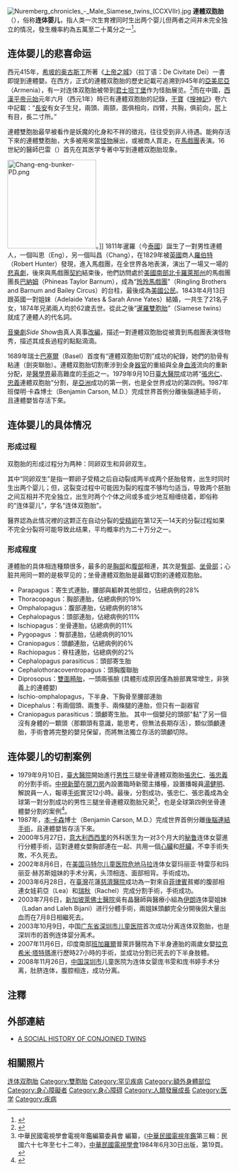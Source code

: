 {{Infobox medical condition (new)
| name            = 連體雙胞胎
| synonyms        = 暹羅雙胞胎
| image           = Conjoined X-ray.jpg
| caption         = 連體雙胞胎的X光影像，頭胸聯胎
| symptoms        = 
| complications   = 
| onset           = 
| duration        = 
| types           = 
| causes          = 
| risks           = 
| diagnosis       = 
| differential    = 
| prevention      = 
| treatment       = 
| medication      = 
| prognosis       = 
| frequency       = 
| deaths          = 
}}
[[File:Nuremberg_chronicles_-_Male_Siamese_twins_(CCXVIIr).jpg|right]]
'''連體双胞胎'''（{{lang-en|conjoined twins}}），俗称'''连体婴儿'''，指人类一次生育裡同时生出两个婴儿但两者之间并未完全独立的情况，發生機率約為五萬至二十萬分之一<ref>{{Cite journal|title=Importance of angiographic study in preoperative planning of conjoined twins: case report|url=http://www.scielo.br/scielo.php?script=sci_abstract&pid=S1807-59322006000200013&lng=en&nrm=iso&tlng=en|last=Carnevale|first=Francisco Cesar|last2=Borges|first2=Marcus Vinicius|date=2006-04|journal=Clinics|issue=2|doi=10.1590/S1807-59322006000200013|volume=61|pages=167–170|language=en|issn=1807-5932|last3=Affonso|first3=Breno Boueri|last4=Pinto|first4=Ricardo Augusto de Paula|last5=Tannuri|first5=Uenis|last6=Maksoud|first6=João Gilberto}}</ref>。

==连体婴儿的悲喜命运==
西元415年，[[希坡的奥古斯丁|希坡的奥古斯丁]]所著《[[上帝之城|上帝之城]]》（拉丁语：De Civitate Dei）一書即提到連體嬰。在西方，正式的連體双胞胎的歷史記載可追溯到945年的[[亞美尼亞|亞美尼亞]]（Armenia），有一对连体双胞胎被带到[[君士坦丁堡|君士坦丁堡]]作为怪胎展览。<ref>{{Cite web |url=http://multiples.about.com/od/conjoinedtwinsfaq/f/conjoinedtwin_d.htm |title=Conjoined Twins FAQ: What Are Siamese Twins? |access-date=2013-12-12 |archive-date=2015-09-05 |archive-url=https://web.archive.org/web/20150905231741/http://multiples.about.com/od/conjoinedtwinsfaq/f/conjoinedtwin_d.htm |dead-url=no }}</ref>而在中國，[[西漢|西漢]][[漢平帝|平帝]][[元始_(西漢)|元始]]元年六月（西元1年）時已有連體双胞胎的記錄，[[干寶|干寶]]《[[搜神記|搜神記]]》卷六中記載：“[[長安|長安]]有女子生兒，兩頭、兩頸，面俱相向，四臂，共胸，俱前向，[[尻|尻]]上有目，長二寸所。”

連體雙胞胎最早被看作是妖魔的化身和不祥的徵兆，往往受到非人待遇。能夠存活下來的連體雙胞胎，大多被用來當[[怪物|怪物]]展出，或被商人買走，在[[馬戲團|馬戲團]]表演。16世紀的醫師巴雷（{{lang|fr|Ambroise Paré}}）首先在其医学专著中写到連體双胞胎现象。

[[File:Chang-eng-bunker-PD.png|200px]]。]]
1811年暹羅（今[[泰國|泰國]]）誕生了一對男性連體人，一個叫恩（Eng），另一個叫昌（Chang），在1829年被[[英國|英國]]商人[[羅伯特|羅伯特]]（Robert Hunter）發現，進入馬戲團，在全世界各地表演，演出了一場又一場的[[悲喜劇|悲喜劇]]，後來與馬戲團[[契約|契約]]結束後，他們訪問處於[[美國南部|美國南部]][[北卡羅萊那州|北卡羅萊那州]]的馬戲團團長[[巴納姆|巴納姆]]（Phineas Taylor Barnum），成為“[[玲玲馬戲團|玲玲馬戲團]]”（Ringling Brothers and Barnum and Bailey Circus）的台柱，最後成為[[美國公民|美國公民]]。1843年4月13日跟英國一對姐妹（Adelaide Yates & Sarah Anne Yates）結婚，一共生了21名子女，1874年兄弟兩人均於62歲去世。從此之後“[[暹羅雙胞胎|暹羅雙胞胎]]”（Siamese twins）就成了連體人的代名詞。

[[音樂劇|音樂劇]]''Side Show''由真人真事[[改編|改編]]，描述一對連體双胞胎從被賣到馬戲團表演怪物秀，描述其成長過程的點點滴滴。

1689年瑞士[[巴塞爾|巴塞爾]]（Basel）首度有“連體双胞胎切割”成功的紀錄，她們的肋骨有粘連（劍突聯胎）。連體双胞胎切割牽涉到全身[[器官|器官]]的重組與全身[[血液|血液]]流向的重新分配，是[[醫學界|醫學界]]最高難度的[[手術|手術]]之一。1979年9月10日[[國立臺灣大學醫學院附設醫院|臺大醫院]]成功將“[[張忠仁_(1976年)|張忠仁]]、[[張忠義|忠義]]連體双胞胎”分割，是[[亞洲|亞洲]]成功的第一例，也是全世界成功的第四例。1987年班傑明‧卡森博士（Benjamin Carson, M.D.）完成世界首例分離後腦連結手術，且連體嬰皆存活下來。

== 连体婴儿的具体情况 ==

=== 形成过程 ===

双胞胎的形成过程分为两种：同卵双生和异卵双生。

其中“同卵双生”是指一颗卵子受精之后自动裂成两半成两个胚胎發育，出生时同时生出两个婴儿；但，这裂变过程中可能因为裂的程度不够均匀适当，导致两个胚胎之间互相并不完全独立，出生时两个个体之间或多或少地互相缠绕着，即俗称的“连体婴儿”，学名“连体双胞胎”。

醫界認為此情况裡的这颗正在自动分裂的[[受精卵|受精卵]]在第12天—14天的分裂过程如果不完全分裂将可能导致此结果，平均概率约为二十万分之一。

=== 形成程度 ===

連體胎的具体相连種類很多，最多的是[[胸部|胸部]]和[[腹部|腹部]]相連，其次是[[臀部|臀部]]、[[髖|坐骨部]]；心脏共用同一颗的是极罕见的；坐骨連體双胞胎是最難切割的連體双胞胎。

*Parapagus：寄生式連胎，腰部與軀幹其他部位，佔總病例的28%
*Thoracopagus：胸部連胎，佔總病例的19% 
*Omphalopagus：腹部連胎，佔總病例的18% 
*Cephalopagus：頭部連胎，佔總病例的11% 
*Ischiopagus：坐骨連胎，佔總病例的11% 
*Pygopagus ：臀部連胎，佔總病例的10% 
*Craniopagus：頭顱連胎，佔總病例的6% 
*Rachiopagus：脊柱連胎，佔總病例的2%
*Cephalopagus parasiticus：頭部寄生胎
*Cephalothoracoventropagus：頭胸腹聯胎
*Diprosopus：[[雙面畸胎|雙面畸胎]]，一頭兩張臉 (具體形成原因僅為臉部異常增生，非狹義上的連體嬰)
*Ischio-omphalopagus，下半身、下胸骨至腰部連胎
*Dicephalus：有兩個頭、兩隻手、兩條腿的連胎，但只有一副器官
*Craniopagus parasiticus：頭顱寄生胎。 其中一個嬰兒的頭部"黏"了另一個沒有身體的一顆頭（那顆頭有意識，能思考，但無法長期存活），類似頭顱連胎，手術會將完整的嬰兒保留，而將無法獨立存活的頭顱切除。

== 连体婴儿的切割案例 ==
* 1979年9月10日，[[臺大醫院|臺大醫院]]開始進行[[男性|男性]]三腿坐骨連體双胞胎[[張忠仁_(1976年)|張忠仁]]、[[張忠義|張忠義]]的分割手術。[[中視新聞|中視新聞]]在[[開刀房|開刀房]]內設置臨時新聞主播檯，設置播報員[[湯健明|湯健明]]、解說員一人，報導[[手術|手術]]實況12小時。最後，分割成功，張忠仁、張忠義成為全球第一對分割成功的男性三腿坐骨連體双胞胎兄弟<ref>中華民國電視學會電視年鑑編纂委員會 編纂，《[[中華民國電視年鑑|中華民國電視年鑑]]第三輯：民國六十七年至七十二年》，[[中華民國電視學會|中華民國電視學會]]1984年6月30日出版，第19頁。</ref>，也是全球第四例坐骨連體嬰分割的案例<ref>{{Cite web |url=http://news.ltn.com.tw/news/life/paper/828518 |title=《陳維昭回憶︰電視轉播分割 成功激勵社會》，自由時報，2014年11月9日 |access-date=2014年11月9日 |archive-date=2019年6月23日 |archive-url=https://web.archive.org/web/20190623192550/https://news.ltn.com.tw/news/life/paper/828518 |dead-url=no }}</ref>。
* 1987年，[[本·卡森|本·卡森]]博士（Benjamin Carson, M.D.）完成世界首例分離[[後腦連結手術|後腦連結手術]]，且連體嬰皆存活下來。
* 2000年5月27日，[[意大利|意大利]][[西西里|西西里]]的外科医生为一对3个月大的[[秘鲁|秘鲁]]连体女婴進行分體手術，這對連體女嬰胸部連在一起、共用一個[[心臟|心臟]]和[[肝臟|肝臟]]，不幸手術失敗，不久死去。
* 2002年8月6日，在[[美国|美国]][[马特尔儿童医院|马特尔儿童医院]][[危地马拉|危地马拉]]连体女婴玛丽亚·特雷莎和玛丽亚·赫苏斯姐妹的手术分离，头顶相连、面部相背。手術成功。
* 2003年6月28日，在[[臺灣|臺灣]]花蓮[[慈濟醫院|慈濟醫院]]成功為一對來自[[菲律賓|菲律賓]]貧鄉的腹部相連女娃莉亞（Lea）和[[瑞秋|瑞秋]]（Rachel）完成分割手術，手術成功。
* 2003年7月6日，[[新加坡|新加坡]][[萊佛士醫院|萊佛士醫院]]吳有晶醫師與醫療小組為[[伊朗|伊朗]]连体婴姐妹{{tsl|en|Ladan and Laleh Bijani|拉丹和拉蕾·比贾尼}}（Ladan and Laleh Bijani）进行分體手術，兩姐妹頭顱完全分開後因大量出血而在7月8日相繼死去。
* 2003年10月9日，中国[[广东省|广东省]][[深圳市|深圳市]][[深圳市儿童医院|儿童医院]]首次成功分离连体双胞胎，也是深圳市的首例连体婴分离术。
* 2007年11月6日，印度南部[[班加羅爾|班加羅爾]]普萊許醫院為下半身連胎的兩歲女嬰[[拉克希米·塔特瑪|拉克希米·塔特瑪]]進行歷時27小時的手術，並成功分割已死去的下半身肢體。
* 2008年11月26日，[[中華人民共和國|中国]][[深圳市|深圳市]]儿童医院为连体女婴庞书雯和庞书婷手术分离，肚脐连体，腹腔相连，成功分离。

== 注釋 ==
{{reflist}}

== 外部連結 ==
* [https://web.archive.org/web/20051204044822/http://zygote.swarthmore.edu/cleave4b.html A SOCIAL HISTORY OF CONJOINED TWINS]

== 相關照片 ==
{{Authority control}}

[[Category:连体双胞胎|]]
[[Category:雙胞胎|Category:雙胞胎]]
[[Category:罕见疾病|Category:罕见疾病]]
[[Category:額外身體部位|Category:額外身體部位]]
[[Category:身心障礙者|Category:身心障礙者]]
[[Category:身心障碍|Category:身心障碍]]
[[Category:人類發展成長|Category:人類發展成長]]
[[Category:医学|Category:医学]]
[[Category:疾病|Category:疾病]]